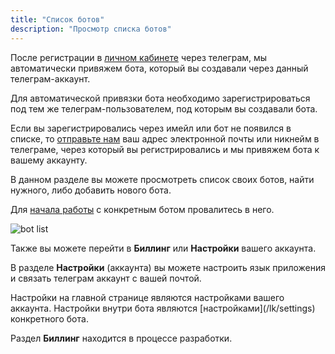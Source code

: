```yaml
---
title: "Список ботов"
description: "Просмотр списка ботов"
---
```


После регистрации в [личном кабинете](app.tomleto.pro) через телеграм, мы автоматически привяжем бота, который вы создавали через данный телеграм-аккаунт.

<Note>
Для автоматической привязки бота необходимо зарегистрироваться под тем же телеграм-пользователем, под которым вы создавали бота.
</Note>

Если вы зарегистрировались через имейл или бот не появился в списке, то [отправьте нам](https://t.me/wikibot_support) ваш адрес электронной почты или никнейм в телеграме, через который вы регистрировались и мы привяжем бота к вашему аккаунту.

В данном разделе вы можете просмотреть список своих ботов, найти нужного, либо добавить нового бота.

Для [начала работы](/lk/overview) с конкретным ботом провалитесь в него.

<img src="/images/lk-bot-list.jpeg" alt="bot list" />

Также вы можете перейти в **Биллинг** или **Настройки** вашего аккаунта.

В разделе **Настройки** (аккаунта) вы можете настроить язык приложения и связать телеграм аккаунт с вашей почтой.

<Info>
    Настройки на главной странице являются настройками вашего аккаунта. Настройки внутри бота являются [настройками](/lk/settings) конкретного бота.
</Info>

Раздел **Биллинг** находится в процессе разработки.
